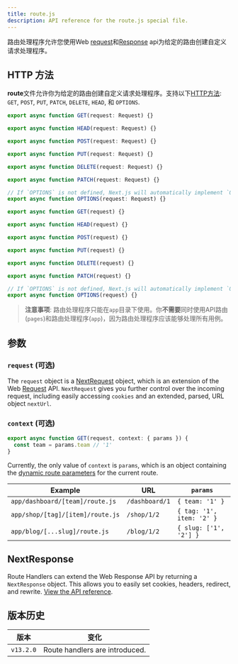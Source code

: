 ```yaml
---
title: route.js
description: API reference for the route.js special file.
---
```


路由处理程序允许您使用Web [request](https://developer.mozilla.org/en-US/docs/Web/API/Request)和[Response](https://developer.mozilla.org/en-US/docs/Web/API/Response) api为给定的路由创建自定义请求处理程序。

## HTTP 方法

**route**文件允许你为给定的路由创建自定义请求处理程序。支持以下[HTTP方法](https://developer.mozilla.org/en-US/docs/Web/HTTP/Methods): `GET`, `POST`, `PUT`, `PATCH`, `DELETE`, `HEAD`, 和 `OPTIONS`.

```ts title="route.ts" switcher
export async function GET(request: Request) {}

export async function HEAD(request: Request) {}

export async function POST(request: Request) {}

export async function PUT(request: Request) {}

export async function DELETE(request: Request) {}

export async function PATCH(request: Request) {}

// If `OPTIONS` is not defined, Next.js will automatically implement `OPTIONS` and  set the appropriate Response `Allow` header depending on the other methods defined in the route handler.
export async function OPTIONS(request: Request) {}
```

```js title="route.js" switcher
export async function GET(request) {}

export async function HEAD(request) {}

export async function POST(request) {}

export async function PUT(request) {}

export async function DELETE(request) {}

export async function PATCH(request) {}

// If `OPTIONS` is not defined, Next.js will automatically implement `OPTIONS` and  set the appropriate Response `Allow` header depending on the other methods defined in the route handler.
export async function OPTIONS(request) {}
```

> **注意事项**: 路由处理程序只能在`app`目录下使用。你**不需要**同时使用API路由(`pages`)和路由处理程序(`app`)，因为路由处理程序应该能够处理所有用例。

## 参数

### `request` (可选)

The `request` object is a [NextRequest](/docs/app/api-reference/functions/next-request) object, which is an extension of the Web [Request](https://developer.mozilla.org/en-US/docs/Web/API/Request) API. `NextRequest` gives you further control over the incoming request, including easily accessing `cookies` and an extended, parsed, URL object `nextUrl`.

### `context` (可选)

```ts title="app/dashboard/[team]/route.js"
export async function GET(request, context: { params }) {
  const team = params.team // '1'
}
```

Currently, the only value of `context` is `params`, which is an object containing the [dynamic route parameters](/docs/app/building-your-application/routing/dynamic-routes) for the current route.

| Example                          | URL            | `params`                  |
| -------------------------------- | -------------- | ------------------------- |
| `app/dashboard/[team]/route.js`  | `/dashboard/1` | `{ team: '1' }`           |
| `app/shop/[tag]/[item]/route.js` | `/shop/1/2`    | `{ tag: '1', item: '2' }` |
| `app/blog/[...slug]/route.js`    | `/blog/1/2`    | `{ slug: ['1', '2'] }`    |

## NextResponse

Route Handlers can extend the Web Response API by returning a `NextResponse` object. This allows you to easily set cookies, headers, redirect, and rewrite. [View the API reference](/docs/app/api-reference/functions/next-response).

## 版本历史

| 版本      | 变化                           |
| --------- | ------------------------------ |
| `v13.2.0` | Route handlers are introduced. |
